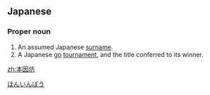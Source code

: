 ==Japanese==
{{ja-kanjitab|本|因|坊}}

===Proper noun===
{{ja-pos|proper|ほんいんぼう}}
# An assumed Japanese [[surname]].
# A Japanese [[go]] [[tournament]], and the title conferred to its winner.
[[Category:ja:Go|ほんいんぼう]]

[[zh:本因坊]]